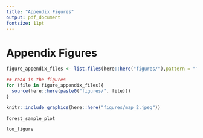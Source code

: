 ```yaml
---
title: "Appendix Figures"
output: pdf_document
fontsize: 11pt
---
```


<!-- ```{r, include=FALSE} -->
<!-- knitr::opts_chunk$set(echo = F, message = F, warning = F) -->
<!-- #library(kableExtra) -->
<!-- ``` -->
\FloatBarrier

# Appendix Figures
```r

figure_appendix_files <- list.files(here::here("figures/"),pattern = "^appendix")

## read in the figures
for (file in figure_appendix_files){
  source(here::here(paste0("figures/", file)))
}
```


```{=latex}
\begin{figure}[t!]
```
```r

knitr::include_graphics(here::here("figures/map_2.jpeg"))

```
```{=latex}
\caption{Raw Counts of Gun Arrests Over Time \label{gun_arrest_comparison}}
\textit{Note:} There are a total of 18 police districts in Chicago. Each of these districts contains beats which are designated by the boxes within the district lines. ShotSpotter began implementation in 2017 and rolled out over the next two years. 
\end{figure}
```

```{=latex}
\begin{figure}[t!]
```
```r
forest_sample_plot
```
```{=latex}
\caption{Robustness of Main Results \label{forest_sample_plot}}
\textit{Note:} This figure shows six different regression specifications for both call-to-dispatch and call-to-on-scene. Main Sample refers to the main sample used in the paper. Main Sample (2-Stage DID) uses the main sample, but uses the 2-Stage DID estimation technique as outlined in Gardner (2022). No Controls omits all controls, yet keeps day-by-month-by year and district fixed effects. Omitting 2020 uses the main specification in the paper, but omits the year 2020 due to Covid-19. Last, Omitting Never-Treated uses the full sample, but omits any police districts that did not receive ShotSpotter technology.
\end{figure}
```


```{=latex}
\begin{figure}[t!]
```
```r
loo_figure
```
```{=latex}
\caption{Leave-one-out Analysis of Outcomes \label{loo_figure}}
\textit{Note:} This figure shows six different regression specifications for both call-to-dispatch and call-to-on-scene. Main Sample refers to the main sample used in the paper. Main Sample (2-Stage DID) uses the main sample, but uses the 2-Stage DID estimation technique as outlined in Gardner (2022). No Controls omits all controls, yet keeps day-by-month-by year and district fixed effects. Omitting 2020 uses the main specification in the paper, but omits the year 2020 due to Covid-19. Last, Omitting Never-Treated uses the full sample, but omits any police districts that did not receive ShotSpotter technology.
\end{figure}
```

